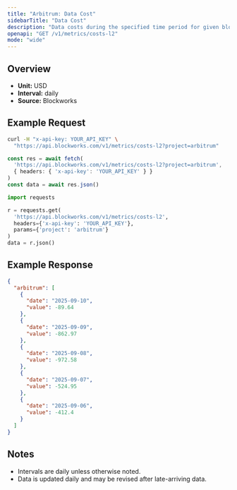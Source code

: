 ```yaml
---
title: "Arbitrum: Data Cost"
sidebarTitle: "Data Cost"
description: "Data costs during the specified time period for given blockchain."
openapi: "GET /v1/metrics/costs-l2"
mode: "wide"
---
```


## Overview

- **Unit:** USD
- **Interval:** daily
- **Source:** Blockworks

## Example Request

<CodeGroup>

```bash cURL
curl -H "x-api-key: YOUR_API_KEY" \
  "https://api.blockworks.com/v1/metrics/costs-l2?project=arbitrum"
```

```typescript TypeScript
const res = await fetch(
  'https://api.blockworks.com/v1/metrics/costs-l2?project=arbitrum',
  { headers: { 'x-api-key': 'YOUR_API_KEY' } }
)
const data = await res.json()
```

```python Python
import requests

r = requests.get(
  'https://api.blockworks.com/v1/metrics/costs-l2',
  headers={'x-api-key': 'YOUR_API_KEY'},
  params={'project': 'arbitrum'}
)
data = r.json()
```

</CodeGroup>

## Example Response

```json
{
  "arbitrum": [
    {
      "date": "2025-09-10",
      "value": -89.64
    },
    {
      "date": "2025-09-09",
      "value": -862.97
    },
    {
      "date": "2025-09-08",
      "value": -972.58
    },
    {
      "date": "2025-09-07",
      "value": -524.95
    },
    {
      "date": "2025-09-06",
      "value": -412.4
    }
  ]
}
```

## Notes
- Intervals are daily unless otherwise noted.
- Data is updated daily and may be revised after late-arriving data.